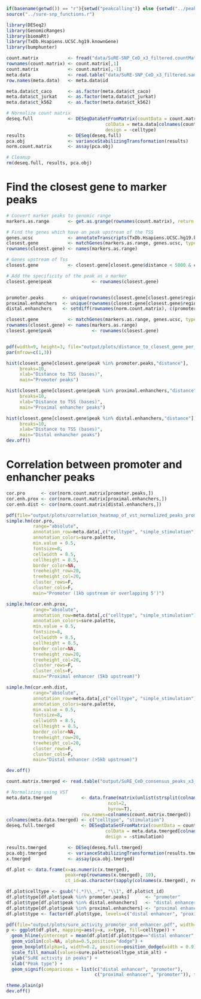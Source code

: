 ```r
if(basename(getwd()) == "r"){setwd("peakcalling")} else {setwd("../peakcalling")}
source("../sure-snp_functions.r")

library(DESeq2)
library(GenomicRanges)
library(biomaRt)
library(TxDb.Hsapiens.UCSC.hg19.knownGene)
library(bumphunter)

count.matrix           <- fread("data/SuRE-SNP_CeD_x3_filtered.countMatrix", data.table = F)
rownames(count.matrix) <- count.matrix[,1]
count.matrix           <- count.matrix[,-1]
meta.data              <- read.table("data/SuRE-SNP_CeD_x3_filtered.samplesheet", stringsAsFactors = F, header=T)
row.names(meta.data)   <- meta.data$id

meta.data$ct_caco      <- as.factor(meta.data$ct_caco)
meta.data$ct_jurkat    <- as.factor(meta.data$ct_jurkat)
meta.data$ct_k562      <- as.factor(meta.data$ct_k562)

# Normalize count matrix
deseq.full             <- DESeqDataSetFromMatrix(countData = count.matrix,
                                     colData = meta.data[colnames(count.matrix),],
                                     design = ~celltype)
results                <- DESeq(deseq.full)
pca.obj                <- varianceStabilizingTransformation(results)
norm.count.matrix      <- assay(pca.obj)

# Cleanup
rm(deseq.full, results, pca.obj)
```

# Find the closest gene to marker peaks
```r
# Convert marker peaks to genomic range
markers.as.range       <- get.as.grange(rownames(count.matrix), return.as.grange=T, chr.prefix="chr")

# Find the genes which have an peak upstream of the TSS
genes.ucsc             <- annotateTranscripts(TxDb.Hsapiens.UCSC.hg19.knownGene)
closest.gene           <- matchGenes(markers.as.range, genes.ucsc, type="fiveprime", skipExons = T, promoterDist = 1000)
rownames(closest.gene) <- names(markers.as.range)

# Genes upstream of Tss
closest.gene           <- closest.gene[closest.gene$distance < 5000 & closest.gene$region %in% c("upstream", "promoter", "overlaps 5'"), c("name", "description", "distance", "geneL", "region")]

# Add the specificity of the peak as a marker
closest.gene$peak               <- rownames(closest.gene)


promoter.peaks       <- unique(rownames(closest.gene[closest.gene$region %in% c("promoter", "overlaps 5'"),]))
proximal.enhanchers  <- unique(rownames(closest.gene[closest.gene$region %in% c("upstream"),]))
distal.enhanchers    <- setdiff(rownames(norm.count.matrix), c(promoter.peaks, proximal.enhanchers))

closest.gene           <- matchGenes(markers.as.range, genes.ucsc, type="fiveprime", skipExons = T, promoterDist = 1000)
rownames(closest.gene) <- names(markers.as.range)
closest.gene$peak               <- rownames(closest.gene)


pdf(width=9, height=3, file="output/plots/distance_to_closest_gene_per_peak.pdf", paper="a4")
par(mfrow=c(1,3))

hist(closest.gene[closest.gene$peak %in% promoter.peaks,"distance"],
     breaks=10,
     xlab="Distance to TSS (bases)",
     main="Promoter peaks")

hist(closest.gene[closest.gene$peak %in% proximal.enhanchers,"distance"],
     breaks=10,
     xlab="Distance to TSS (bases)",
     main="Proximal enhancher peaks")

hist(closest.gene[closest.gene$peak %in% distal.enhanchers,"distance"],
     breaks=10,
     xlab="Distance to TSS (bases)",
     main="Distal enhancher peaks")
dev.off()
```

# Correlation between promoter and enhancher peaks
```r
cor.pro      <- cor(norm.count.matrix[promoter.peaks,])
cor.enh.prox <- cor(norm.count.matrix[proximal.enhanchers,])
cor.enh.dist <- cor(norm.count.matrix[distal.enhanchers,])

pdf(file="output/plots/correlation_heatmap_of_vst_normalized_peaks_promoter_and_enhancer.pdf", width=6, height=5, paper="a4")
simple.hm(cor.pro,
          range="absolute",
          annotation_row=meta.data[,c("celltype", "simple_stimulation")],
          annotation_colors=sure.palette,
          min.value = 0.5,
          fontsize=8,
          cellwidth = 8.5,
          cellheight = 8.5,
          border_color=NA,
          treeheight_row=20,
          treeheight_col=20, 
          cluster_rows=F,
          cluster_cols=F,
          main="Promoter (1kb upstream or overlapping 5')")

simple.hm(cor.enh.prox,
          range="absolute",
          annotation_row=meta.data[,c("celltype", "simple_stimulation")],
          annotation_colors=sure.palette,
          min.value = 0.5,
          fontsize=8,
          cellwidth = 8.5,
          cellheight = 8.5,
          border_color=NA,
          treeheight_row=20,
          treeheight_col=20, 
          cluster_rows=F,
          cluster_cols=F,
          main="Proximal enhancer (5kb upstream)")

simple.hm(cor.enh.dist,
          range="absolute",
          annotation_row=meta.data[,c("celltype", "simple_stimulation")],
          annotation_colors=sure.palette,
          min.value = 0.5,
          fontsize=8,
          cellwidth = 8.5,
          cellheight = 8.5,
          border_color=NA,
          treeheight_row=20,
          treeheight_col=20,
          cluster_rows=F,
          cluster_cols=F,
          main="Distal enhancer (>5kb upstream)")

dev.off()
```

```r
count.matrix.tmerged <- read.table("output/SuRE_CeD_consensus_peaks_x3_count_matrix_technicals_merged.tsv", sep="\t")

# Normalizing using VST
meta.data.tmerged           <- data.frame(matrix(unlist(strsplit(colnames(count.matrix.tmerged), split="_")),
                                      ncol=2,
                                      byrow=T),
                            row.names=colnames(count.matrix.tmerged))
colnames(meta.data.tmerged) <- c("celltype", "stimulation")
deseq.full.tmerged          <- DESeqDataSetFromMatrix(countData = count.matrix.tmerged,
                                     colData = meta.data.tmerged[colnames(count.matrix.tmerged),],
                                     design = ~stimulation)

results.tmerged        <- DESeq(deseq.full.tmerged)
pca.obj.tmerged        <- varianceStabilizingTransformation(results.tmerged)
x.tmerged              <- assay(pca.obj.tmerged)

df.plot <- data.frame(x=as.numeric(x.tmerged),
                      peak=rep(rownames(x.tmerged), 10),
                      ct_id=as.character(sapply(colnames(x.tmerged), rep, 873)))

df.plot$celltype <- gsub("(.*)\\_.*", "\\1", df.plot$ct_id)
df.plot$type[df.plot$peak %in% promoter.peaks]      <- "promoter"
df.plot$type[df.plot$peak %in% distal.enhanchers]   <- "distal enhancer"
df.plot$type[df.plot$peak %in% proximal.enhanchers] <- "proximal enhancer"
df.plot$type <- factor(df.plot$type, levels=c("distal enhancer", "proximal enhancer", "promoter"))

pdf(file="output/plots/sure_activity_promoter_and_enhancer.pdf", width=8, height=4, paper="a4")
p <- ggplot(df.plot, mapping=aes(y=x, x=type, fill=celltype)) +
  geom_hline(yintercept = mean(df.plot[df.plot$type=="distal enhancer", 1]), col="grey", lty=2) +
  geom_violin(col=NA, alpha=0.5,position="dodge") +
  geom_boxplot(alpha=1, width=0.2, position=position_dodge(width = 0.9), col="black") +
  scale_fill_manual(values=sure.palette$celltype_stim_alt) +
  ylab("SuRE activity in peaks") +
  xlab("Peak type") +
  geom_signif(comparisons = list(c("distal enhancer", "promoter"),
                                 c("proximal enhancer", "promoter")), tip_length = 0.01, step_increase = 0.1)

theme.plain(p)
dev.off()
```


